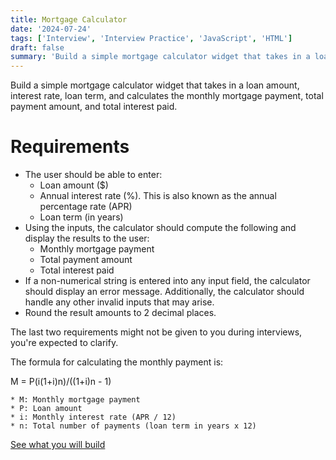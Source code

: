 ```yaml
---
title: Mortgage Calculator
date: '2024-07-24'
tags: ['Interview', 'Interview Practice', 'JavaScript', 'HTML']
draft: false
summary: 'Build a simple mortgage calculator widget that takes in a loan amount, interest rate, loan term, and calculates the monthly mortgage payment, total payment amount, and total interest paid.'
---
```


Build a simple mortgage calculator widget that takes in a loan amount, interest rate, loan term, and calculates the monthly mortgage payment, total payment amount, and total interest paid.

# Requirements

* The user should be able to enter:
    * Loan amount ($)
    * Annual interest rate (%). This is also known as the annual percentage rate (APR)
    *  Loan term (in years)
* Using the inputs, the calculator should compute the following and display the results to the user:
    * Monthly mortgage payment
    * Total payment amount
    * Total interest paid
* If a non-numerical string is entered into any input field, the calculator should display an error message. Additionally, the calculator should handle any other invalid inputs that may arise.
* Round the result amounts to 2 decimal places.

The last two requirements might not be given to you during interviews, you're expected to clarify.

The formula for calculating the monthly payment is:

M = P(i(1+i)n)/((1+i)n - 1)

    * M: Monthly mortgage payment
    * P: Loan amount
    * i: Monthly interest rate (APR / 12)
    * n: Total number of payments (loan term in years x 12)

[See what you will build](/javascript-coding/mortgage-calculator)
